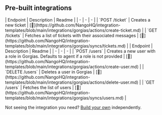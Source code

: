 
## Pre-built integrations

<AccordionGroup>


<Accordion title="Tickets">
| Endpoint | Description | Readme |
| - | - | - |
| `POST /ticket` | Creates a new ticket | [🔗](https://github.com/NangoHQ/integration-templates/blob/main/integrations/gorgias/actions/create-ticket.md) |
| `GET /tickets` | Fetches a list of tickets with their associated messages | [🔗](https://github.com/NangoHQ/integration-templates/blob/main/integrations/gorgias/syncs/tickets.md) |
</Accordion>


<Accordion title="Users">
| Endpoint | Description | Readme |
| - | - | - |
| `POST /users` | Creates a new user with a role in Gorgias. Defaults to agent if a role is not provided | [🔗](https://github.com/NangoHQ/integration-templates/blob/main/integrations/gorgias/actions/create-user.md) |
| `DELETE /users` | Deletes a user in Gorgias | [🔗](https://github.com/NangoHQ/integration-templates/blob/main/integrations/gorgias/actions/delete-user.md) |
| `GET /users` | Fetches the list of users | [🔗](https://github.com/NangoHQ/integration-templates/blob/main/integrations/gorgias/syncs/users.md) |
</Accordion>

</AccordionGroup>

<Tip>Not seeing the integration you need? [Build your own](https://docs.nango.dev/guides/custom-integrations/overview) independently.</Tip>
